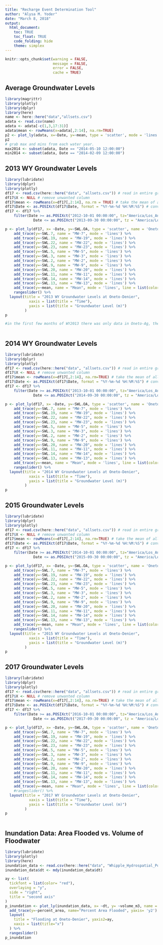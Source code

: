 ```yaml
---
title: "Recharge Event Determination Tool"
author: "Alysa M. Yoder"
date: "March 8, 2018"
output: 
  html_document:
    toc: TRUE
    toc_float: TRUE
    code_folding: hide
    theme: simplex
---
```


```r
knitr::opts_chunk$set(warning = FALSE, 
                      message = FALSE, 
                      error = FALSE,
                      cache = TRUE)
```

## Average Groundwater Levels
```r
library(magrittr)
library(plotly)
library(dplyr)
library(here)
name <- here::here("data","allsets.csv")
adata <- read.csv(name)
adata <- adata[-c(1,3,17:31)]
adata$mean <- rowMeans(x=adata[,2:14], na.rm=TRUE)
p2 <- plot_ly(adata, x=~Date, y=~mean, type = 'scatter', mode = 'lines') %>% rangeslider()
p2
# grab max and mins from each water year.
max2014 <- subset(adata, Date == "2014-05-10 12:00:00")
min2014 <- subset(adata, Date == "2014-02-09 12:00:00")
```


## 2013 WY Groundwater Levels
```r
library(lubridate)
library(dplyr)
library(plotly)
df17 <- read.csv(here::here("data", "allsets.csv")) # read in entire groundwater level dataset 
df17$X <- NULL # remove unwanted column
df17$mean <- rowMeans(x=df17[,2:14], na.rm = TRUE) # take the mean of all water levels
df17$Date <- as.POSIXct(df17$Date, format = "%Y-%m-%d %H:%M:%S") # convert to appropriate date/time format
df17 <- df17 %>%
    filter(Date >= as.POSIXct("2012-10-01 00:00:00", tz="America/Los_Angeles") & 
             Date <= as.POSIXct("2013-09-30 00:00:00", tz = "America/Los_Angeles")) # filter to desired date range, WY2017

p <- plot_ly(df17, x= ~Date, y=~SWL.OA, type = 'scatter', name = 'Oneto-Ag', mode = 'lines') %>% # plot mean and data from all wells
    add_trace(y=~SWL.7, name = "MW-7", mode = 'lines') %>%
    add_trace(y=~SWL.19, name = "MW-19", mode = 'lines') %>%
    add_trace(y=~SWL.22, name = "MW-22", mode = 'lines') %>%
    add_trace(y=~SWL.23, name = "MW-23", mode = 'lines') %>%
    add_trace(y=~SWL.5, name = "MW-5", mode = 'lines') %>%
    add_trace(y=~SWL.3, name = "MW-3", mode = 'lines') %>%
    add_trace(y=~SWL.2, name = "MW-2", mode = 'lines') %>%
    add_trace(y=~SWL.9, name = "MW-9", mode = 'lines') %>%
    add_trace(y=~SWL.20, name = "MW-20", mode = 'lines') %>%
    add_trace(y=~SWL.11, name = "MW-11", mode = 'lines') %>%
    add_trace(y=~SWL.14, name = "MW-14", mode = 'lines') %>%
    add_trace(y=~SWL.13, name = "MW-13", mode = 'lines') %>%
    add_trace(y=~mean, name = "Mean", mode = 'lines', line = list(color="black")) %>%     # mean SWL
    rangeslider() %>%
  layout(title = "2013 WY Groundwater Levels at Oneto-Denier",
           xaxis = list(title = "Time"),
           yaxis = list(title = "Groundwater Level (m)")
         )
p

#in the first few months of WY2013 there was only data in Oneto-Ag, the mean is covering the Oneto Ag data. 
    
```


## 2014 WY Groundwater Levels
```r
library(lubridate)
library(dplyr)
library(plotly)
df17 <- read.csv(here::here("data", "allsets.csv")) # read in entire groundwater level dataset 
df17$X <- NULL # remove unwanted column
df17$mean <- rowMeans(x=df17[,2:14], na.rm=TRUE) # take the mean of all water levels
df17$Date <- as.POSIXct(df17$Date, format = "%Y-%m-%d %H:%M:%S") # convert to appropriate date/time format
df17 <- df17 %>%
    filter(Date >= as.POSIXct("2013-10-01 00:00:00", tz="America/Los_Angeles") & 
             Date <= as.POSIXct("2014-09-30 00:00:00", tz = "America/Los_Angeles")) # filter to desired date range, WY2017

p <- plot_ly(df17, x= ~Date, y=~SWL.OA, type = 'scatter', name = 'Oneto-Ag', mode = 'lines') %>% # plot mean and data from all wells
    add_trace(y=~SWL.7, name = "MW-7", mode = 'lines') %>%
    add_trace(y=~SWL.19, name = "MW-19", mode = 'lines') %>%
    add_trace(y=~SWL.22, name = "MW-22", mode = 'lines') %>%
    add_trace(y=~SWL.23, name = "MW-23", mode = 'lines') %>%
    add_trace(y=~SWL.5, name = "MW-5", mode = 'lines') %>%
    add_trace(y=~SWL.3, name = "MW-3", mode = 'lines') %>%
    add_trace(y=~SWL.2, name = "MW-2", mode = 'lines') %>%
    add_trace(y=~SWL.9, name = "MW-9", mode = 'lines') %>%
    add_trace(y=~SWL.20, name = "MW-20", mode = 'lines') %>%
    add_trace(y=~SWL.11, name = "MW-11", mode = 'lines') %>%
    add_trace(y=~SWL.14, name = "MW-14", mode = 'lines') %>%
    add_trace(y=~SWL.13, name = "MW-13", mode = 'lines') %>%
    add_trace(y=~mean, name = "Mean", mode = 'lines', line = list(color="black")) %>%     # mean SWL
    rangeslider() %>%
  layout(title = "2014 WY Groundwater Levels at Oneto-Denier",
           xaxis = list(title = "Time"),
           yaxis = list(title = "Groundwater Level (m)")
         )
p
```

## 2015 Groundwater Levels
```r
library(lubridate)
library(dplyr)
library(plotly)
df17 <- read.csv(here::here("data", "allsets.csv")) # read in entire groundwater level dataset 
df17$X <- NULL # remove unwanted column
df17$mean <- rowMeans(x=df17[,2:14], na.rm=TRUE) # take the mean of all water levels
df17$Date <- as.POSIXct(df17$Date, format = "%Y-%m-%d %H:%M:%S") # convert to appropriate date/time format
df17 <- df17 %>%
    filter(Date >= as.POSIXct("2014-10-01 00:00:00", tz="America/Los_Angeles") & 
             Date <= as.POSIXct("2015-09-30 00:00:00", tz = "America/Los_Angeles")) # filter to desired date range, WY2017

p <- plot_ly(df17, x= ~Date, y=~SWL.OA, type = 'scatter', name = 'Oneto-Ag', mode = 'lines') %>% # plot mean and data from all wells
    add_trace(y=~SWL.7, name = "MW-7", mode = 'lines') %>%
    add_trace(y=~SWL.19, name = "MW-19", mode = 'lines') %>%
    add_trace(y=~SWL.22, name = "MW-22", mode = 'lines') %>%
    add_trace(y=~SWL.23, name = "MW-23", mode = 'lines') %>%
    add_trace(y=~SWL.5, name = "MW-5", mode = 'lines') %>%
    add_trace(y=~SWL.3, name = "MW-3", mode = 'lines') %>%
    add_trace(y=~SWL.2, name = "MW-2", mode = 'lines') %>%
    add_trace(y=~SWL.9, name = "MW-9", mode = 'lines') %>%
    add_trace(y=~SWL.20, name = "MW-20", mode = 'lines') %>%
    add_trace(y=~SWL.11, name = "MW-11", mode = 'lines') %>%
    add_trace(y=~SWL.14, name = "MW-14", mode = 'lines') %>%
    add_trace(y=~SWL.13, name = "MW-13", mode = 'lines') %>%
    add_trace(y=~mean, name = "Mean", mode = 'lines', line = list(color="black")) %>%     # mean SWL
    rangeslider() %>%
  layout(title = "2015 WY Groundwater Levels at Oneto-Denier",
           xaxis = list(title = "Time"),
           yaxis = list(title = "Groundwater Level (m)")
         )
p

```

## 2017 Groundwater Levels 
```r
library(lubridate)
library(dplyr)
library(plotly)
df17 <- read.csv(here::here("data", "allsets.csv")) # read in entire groundwater level dataset 
df17$X <- NULL # remove unwanted column
df17$mean <- rowMeans(x=df17[,2:14], na.rm=TRUE) # take the mean of all water levels
df17$Date <- as.POSIXct(df17$Date, format = "%Y-%m-%d %H:%M:%S") # convert to appropriate date/time format
df17 <- df17 %>%
    filter(Date >= as.POSIXct("2016-10-01 00:00:00", tz="America/Los_Angeles") & 
             Date <= as.POSIXct("2017-09-30 00:00:00", tz = "America/Los_Angeles")) # filter to desired date range, WY2017

p <- plot_ly(df17, x= ~Date, y=~SWL.OA, type = 'scatter', name = 'Oneto-Ag', mode = 'lines') %>% # plot mean and data from all wells
    add_trace(y=~SWL.7, name = "MW-7", mode = 'lines') %>%
    add_trace(y=~SWL.19, name = "MW-19", mode = 'lines') %>%
    add_trace(y=~SWL.22, name = "MW-22", mode = 'lines') %>%
    add_trace(y=~SWL.23, name = "MW-23", mode = 'lines') %>%
    add_trace(y=~SWL.5, name = "MW-5", mode = 'lines') %>%
    add_trace(y=~SWL.3, name = "MW-3", mode = 'lines') %>%
    add_trace(y=~SWL.2, name = "MW-2", mode = 'lines') %>%
    add_trace(y=~SWL.9, name = "MW-9", mode = 'lines') %>%
    add_trace(y=~SWL.20, name = "MW-20", mode = 'lines') %>%
    add_trace(y=~SWL.11, name = "MW-11", mode = 'lines') %>%
    add_trace(y=~SWL.14, name = "MW-14", mode = 'lines') %>%
    add_trace(y=~SWL.13, name = "MW-13", mode = 'lines') %>%
    add_trace(y=~mean, name = "Mean", mode = 'lines', line = list(color="black")) %>%     # mean SWL
    #rangeslider() %>%
  layout(title = "2017 WY Groundwater Levels at Oneto-Denier",
           xaxis = list(title = "Time"),
           yaxis = list(title = "Groundwater Level (m)")
         )
p
    
```

## Inundation Data: Area Flooded vs. Volume of Floodwater
```r
library(lubridate)
library(plotly)
library(here)
inundation_data <- read.csv(here::here("data", "Whipple_Hydrospatial_PostRestoration_wy2013-2017.csv"))
inundation_data$dt <- mdy(inundation_data$dt)

ay <- list(
  tickfont = list(color= "red"),
  overlaying = "y", 
  side = "right", 
  title = "second axis"
)
p_inundation <- plot_ly(inundation_data, x= ~dt, y= ~volume_m3, name = "Volume of Ponded Water (m^3)", type = "scatter") %>%
  add_trace(y=~percent_area, name="Percent Area Flooded", yaxis= 'y2') %>% # need to plot this on a secondary axis to compare. 
  layout(
    title = "Flooding at Oneto-Denier", yaxis2=ay,
    xaxis = list(title="x")
  ) %>%
  rangeslider()
p_inundation
```



